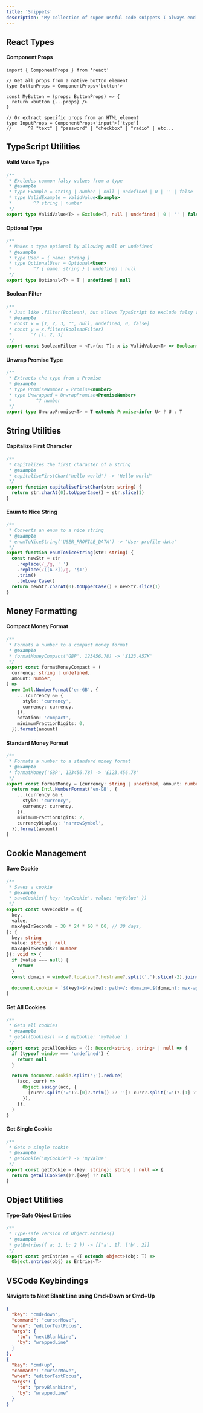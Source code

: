 ```yaml
---
title: 'Snippets'
description: 'My collection of super useful code snippets I always end up needing in my projects'
---
```


## React Types

#### Component Props

```tsx
import { ComponentProps } from 'react'

// Get all props from a native button element
type ButtonProps = ComponentProps<'button'>

const MyButton = (props: ButtonProps) => {
  return <button {...props} />
}

// Or extract specific props from an HTML element
type InputProps = ComponentProps<'input'>['type']
//      ^? "text" | "password" | "checkbox" | "radio" | etc...
```

## TypeScript Utilities

#### Valid Value Type

```ts
/**
 * Excludes common falsy values from a type
 * @example
 * type Example = string | number | null | undefined | 0 | '' | false
 * type ValidExample = ValidValue<Example>
 *        ^? string | number
 */
export type ValidValue<T> = Exclude<T, null | undefined | 0 | '' | false>
```

#### Optional Type

```ts
/**
 * Makes a type optional by allowing null or undefined
 * @example
 * type User = { name: string }
 * type OptionalUser = Optional<User>
 *        ^? { name: string } | undefined | null
 */
export type Optional<T> = T | undefined | null
```

#### Boolean Filter

```ts
/**
 * Just like .filter(Boolean), but allows TypeScript to exclude falsy values in return type
 * @example
 * const x = [1, 2, 3, "", null, undefined, 0, false]
 * const y = x.filter(BooleanFilter)
 *       ^? [1, 2, 3]
 */
export const BooleanFilter = <T,>(x: T): x is ValidValue<T> => Boolean(x)
```

#### Unwrap Promise Type

```ts
/**
 * Extracts the type from a Promise
 * @example
 * type PromiseNumber = Promise<number>
 * type Unwrapped = UnwrapPromise<PromiseNumber>
 *         ^? number
 */
export type UnwrapPromise<T> = T extends Promise<infer U> ? U : T
```

## String Utilities

#### Capitalize First Character

```ts
/**
 * Capitalizes the first character of a string
 * @example
 * capitaliseFirstChar('hello world') -> 'Hello world'
 */
export function capitaliseFirstChar(str: string) {
  return str.charAt(0).toUpperCase() + str.slice(1)
}
```

#### Enum to Nice String

```ts
/**
 * Converts an enum to a nice string
 * @example
 * enumToNiceString('USER_PROFILE_DATA') -> 'User profile data'
 */
export function enumToNiceString(str: string) {
  const newStr = str
    .replace(/_/g, ' ')
    .replace(/([A-Z])/g, '$1')
    .trim()
    .toLowerCase()
  return newStr.charAt(0).toUpperCase() + newStr.slice(1)
}
```

## Money Formatting

#### Compact Money Format

```ts
/**
 * Formats a number to a compact money format
 * @example
 * formatMoneyCompact('GBP', 123456.78) -> '£123.457K'
 */
export const formatMoneyCompact = (
  currency: string | undefined,
  amount: number,
) =>
  new Intl.NumberFormat('en-GB', {
    ...(currency && {
      style: 'currency',
      currency: currency,
    }),
    notation: 'compact',
    minimumFractionDigits: 0,
  }).format(amount)
```

#### Standard Money Format

```ts
/**
 * Formats a number to a standard money format
 * @example
 * formatMoney('GBP', 123456.78) -> '£123,456.78'
 */
export const formatMoney = (currency: string | undefined, amount: number) => {
  return new Intl.NumberFormat('en-GB', {
    ...(currency && {
      style: 'currency',
      currency: currency,
    }),
    minimumFractionDigits: 2,
    currencyDisplay: 'narrowSymbol',
  }).format(amount)
}
```

## Cookie Management

#### Save Cookie

```ts
/**
 * Saves a cookie
 * @example
 * saveCookie({ key: 'myCookie', value: 'myValue' })
 */
export const saveCookie = ({
  key,
  value,
  maxAgeInSeconds = 30 * 24 * 60 * 60, // 30 days,
}: {
  key: string
  value: string | null
  maxAgeInSeconds?: number
}): void => {
  if (value === null) {
    return
  }
  const domain = window?.location?.hostname?.split('.').slice(-2).join('.') // e.g. "blinkist.com"

  document.cookie = `${key}=${value}; path=/; domain=.${domain}; max-age=${maxAgeInSeconds};`
}
```

#### Get All Cookies

```ts
/**
 * Gets all cookies
 * @example
 * getAllCookies() -> { myCookie: 'myValue' }
 */
export const getAllCookies = (): Record<string, string> | null => {
  if (typeof window === 'undefined') {
    return null
  }

  return document.cookie.split(';').reduce(
    (acc, curr) =>
      Object.assign(acc, {
        [curr?.split('=')?.[0]?.trim() ?? '']: curr?.split('=')?.[1] ?? '',
      }),
    {},
  )
}
```

#### Get Single Cookie

```ts
/**
 * Gets a single cookie
 * @example
 * getCookie('myCookie') -> 'myValue'
 */
export const getCookie = (key: string): string | null => {
  return getAllCookies()?.[key] ?? null
}
```

## Object Utilities

#### Type-Safe Object Entries

```ts
/**
 * Type-safe version of Object.entries()
 * @example
 * getEntries({ a: 1, b: 2 }) -> [['a', 1], ['b', 2]]
 */
export const getEntries = <T extends object>(obj: T) =>
  Object.entries(obj) as Entries<T>
```

## VSCode Keybindings

#### Navigate to Next Blank Line using Cmd+Down or Cmd+Up

```json
{
  "key": "cmd+down",
  "command": "cursorMove",
  "when": "editorTextFocus",
  "args": {
    "to": "nextBlankLine",
    "by": "wrappedLine"
  }
},
{
  "key": "cmd+up",
  "command": "cursorMove",
  "when": "editorTextFocus",
  "args": {
    "to": "prevBlankLine",
    "by": "wrappedLine"
  }
}
```
